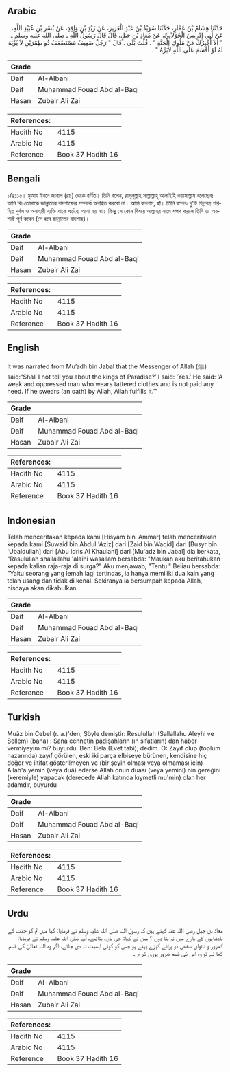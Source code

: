 ## Arabic


<div dir="rtl" lang="ar" style={{fontSize:'larger',backgroundColor:'#f8f9fa',padding:20}}>
حَدَّثَنَا هِشَامُ بْنُ عَمَّارٍ، حَدَّثَنَا سُوَيْدُ بْنُ عَبْدِ الْعَزِيزِ، عَنْ زَيْدِ بْنِ وَاقِدٍ، عَنْ بُسْرِ بْنِ عُبَيْدِ اللَّهِ، عَنْ أَبِي إِدْرِيسَ الْخَوْلاَنِيِّ، عَنْ مُعَاذِ بْنِ جَبَلٍ، قَالَ قَالَ رَسُولُ اللَّهِ ـ صلى الله عليه وسلم ـ ‏"‏ أَلاَ أُخْبِرُكَ عَنْ مُلُوكِ الْجَنَّةِ ‏"‏ ‏.‏ قُلْتُ بَلَى ‏.‏ قَالَ ‏"‏ رَجُلٌ ضَعِيفٌ مُسْتَضْعَفٌ ذُو طِمْرَيْنِ لاَ يُؤْبَهُ لَهُ لَوْ أَقْسَمَ عَلَى اللَّهِ لأَبَرَّهُ ‏"‏ ‏.‏
</div>
<div style={{backgroundColor:'#f8f9fa',padding:20, marginBottom: 10}}><table> <thead> <tr> <th>Grade</th> <th></th> </tr> </thead> <tbody> <tr><td>Daif</td><td>Al-Albani</td></tr><tr><td>Daif</td><td>Muhammad Fouad Abd al-Baqi</td></tr><tr><td>Hasan</td><td>Zubair Ali Zai</td></tr></tbody></table><table> <thead> <tr> <th>References:</th> <th></th> </tr> </thead> <tbody><tr><td>Hadith No</td><td>4115</td></tr><tr><td>Arabic No</td><td>4115</td></tr><tr><td>Reference</td><td>Book 37 Hadith 16</td></tr></tbody></table></div>

## Bengali


<div dir="ltr" lang="bn" style={{fontSize:'larger',backgroundColor:'#f8f9fa',padding:20}}>
১/৪১১৫। মুআয ইবনে জাবাল (রাঃ) থেকে বর্ণিত। তিনি বলেন, রাসূলুল্লাহ সাল্লাল্লাহু আলাইহি ওয়াসাল্লাম বলেছেনঃ আমি কি তোমাকে জান্নাতের বাদশাহ্দের সম্পর্কে অবহিত করবো না। আমি বললাম, হাঁ। তিনি বলেনঃ দু’টি ছিন্নবস্ত্র পরিহিত দুর্বল ও অনাহারী ব্যক্তি যাকে ধর্তব্যে আনা হয় না। কিন্তুু সে কোন বিষয়ে আল্লাহর নামে শপথ করলে তিনি তা অবশ্যই পূর্ণ করেন (সে হবে জান্নাতের বাদশাহ্)।
</div>
<div style={{backgroundColor:'#f8f9fa',padding:20, marginBottom: 10}}><table> <thead> <tr> <th>Grade</th> <th></th> </tr> </thead> <tbody> <tr><td>Daif</td><td>Al-Albani</td></tr><tr><td>Daif</td><td>Muhammad Fouad Abd al-Baqi</td></tr><tr><td>Hasan</td><td>Zubair Ali Zai</td></tr></tbody></table><table> <thead> <tr> <th>References:</th> <th></th> </tr> </thead> <tbody><tr><td>Hadith No</td><td>4115</td></tr><tr><td>Arabic No</td><td>4115</td></tr><tr><td>Reference</td><td>Book 37 Hadith 16</td></tr></tbody></table></div>

## English


<div dir="ltr" lang="en" style={{fontSize:'larger',backgroundColor:'#f8f9fa',padding:20}}>
It was narrated from Mu’adh bin Jabal that the Messenger of Allah (ﷺ) said:“Shall I not tell you about the kings of Paradise?’ I said: ‘Yes.’ He said: ‘A weak and oppressed man who wears tattered clothes and is not paid any heed. If he swears (an oath) by Allah, Allah fulfills it.’”
</div>
<div style={{backgroundColor:'#f8f9fa',padding:20, marginBottom: 10}}><table> <thead> <tr> <th>Grade</th> <th></th> </tr> </thead> <tbody> <tr><td>Daif</td><td>Al-Albani</td></tr><tr><td>Daif</td><td>Muhammad Fouad Abd al-Baqi</td></tr><tr><td>Hasan</td><td>Zubair Ali Zai</td></tr></tbody></table><table> <thead> <tr> <th>References:</th> <th></th> </tr> </thead> <tbody><tr><td>Hadith No</td><td>4115</td></tr><tr><td>Arabic No</td><td>4115</td></tr><tr><td>Reference</td><td>Book 37 Hadith 16</td></tr></tbody></table></div>

## Indonesian


<div dir="ltr" lang="id" style={{fontSize:'larger',backgroundColor:'#f8f9fa',padding:20}}>
Telah menceritakan kepada kami [Hisyam bin 'Ammar] telah menceritakan kepada kami [Suwaid bin Abdul 'Aziz] dari [Zaid bin Waqid] dari [Busyr bin 'Ubaidullah] dari [Abu Idris Al Khaulani] dari [Mu'adz bin Jabal] dia berkata, "Rasulullah shallallahu 'alaihi wasallam bersabda: "Maukah aku beritahukan kepada kalian raja-raja di surga?" Aku menjawab, "Tentu." Beliau bersabda: "Yaitu seorang yang lemah lagi tertindas, ia hanya memiliki dua kain yang telah usang dan tidak di kenal. Sekiranya ia bersumpah kepada Allah, niscaya akan dikabulkan
</div>
<div style={{backgroundColor:'#f8f9fa',padding:20, marginBottom: 10}}><table> <thead> <tr> <th>Grade</th> <th></th> </tr> </thead> <tbody> <tr><td>Daif</td><td>Al-Albani</td></tr><tr><td>Daif</td><td>Muhammad Fouad Abd al-Baqi</td></tr><tr><td>Hasan</td><td>Zubair Ali Zai</td></tr></tbody></table><table> <thead> <tr> <th>References:</th> <th></th> </tr> </thead> <tbody><tr><td>Hadith No</td><td>4115</td></tr><tr><td>Arabic No</td><td>4115</td></tr><tr><td>Reference</td><td>Book 37 Hadith 16</td></tr></tbody></table></div>

## Turkish


<div dir="ltr" lang="tr" style={{fontSize:'larger',backgroundColor:'#f8f9fa',padding:20}}>
Muâz bin Cebel (r. a.)'den; Şöyle demiştir: Resulullah (Sallallahu Aleyhi ve Sellem) (bana) : Sana cennetin padişahların (ın sıfatların) dan haber vermiyeyim mi? buyurdu. Ben: Bela (Evet tabi), dedim. O: Zayıf olup (toplum nazarında) zayıf görülen, eski iki parça elbiseye bürünen, kendisine hiç değer ve iltifat gösterilmeyen ve (bir şeyin olması veya olmaması için) Allah'a yemin (veya duâ) ederse Allah onun duası (veya yemini) nin gereğini (keremiyle) yapacak (derecede Allah katında kıymetli mu'min) olan her adamdır, buyurdu
</div>
<div style={{backgroundColor:'#f8f9fa',padding:20, marginBottom: 10}}><table> <thead> <tr> <th>Grade</th> <th></th> </tr> </thead> <tbody> <tr><td>Daif</td><td>Al-Albani</td></tr><tr><td>Daif</td><td>Muhammad Fouad Abd al-Baqi</td></tr><tr><td>Hasan</td><td>Zubair Ali Zai</td></tr></tbody></table><table> <thead> <tr> <th>References:</th> <th></th> </tr> </thead> <tbody><tr><td>Hadith No</td><td>4115</td></tr><tr><td>Arabic No</td><td>4115</td></tr><tr><td>Reference</td><td>Book 37 Hadith 16</td></tr></tbody></table></div>

## Urdu


<div dir="rtl" lang="ur" style={{fontSize:'larger',backgroundColor:'#f8f9fa',padding:20}}>
معاذ بن جبل رضی اللہ عنہ کہتے ہیں کہ رسول اللہ صلی اللہ علیہ وسلم نے فرمایا: کیا میں تم کو جنت کے بادشاہوں کے بارے میں نہ بتا دوں ؟ میں نے کہا: جی ہاں، بتائیے، آپ صلی اللہ علیہ وسلم نے فرمایا: کمزور و ناتواں شخص دو پرانے کپڑے پہنے ہو جس کو کوئی اہمیت نہ دی جائے، اگر وہ اللہ تعالیٰ کی قسم کھا لے تو وہ اس کی قسم ضرور پوری کرے ۔
</div>
<div style={{backgroundColor:'#f8f9fa',padding:20, marginBottom: 10}}><table> <thead> <tr> <th>Grade</th> <th></th> </tr> </thead> <tbody> <tr><td>Daif</td><td>Al-Albani</td></tr><tr><td>Daif</td><td>Muhammad Fouad Abd al-Baqi</td></tr><tr><td>Hasan</td><td>Zubair Ali Zai</td></tr></tbody></table><table> <thead> <tr> <th>References:</th> <th></th> </tr> </thead> <tbody><tr><td>Hadith No</td><td>4115</td></tr><tr><td>Arabic No</td><td>4115</td></tr><tr><td>Reference</td><td>Book 37 Hadith 16</td></tr></tbody></table></div>